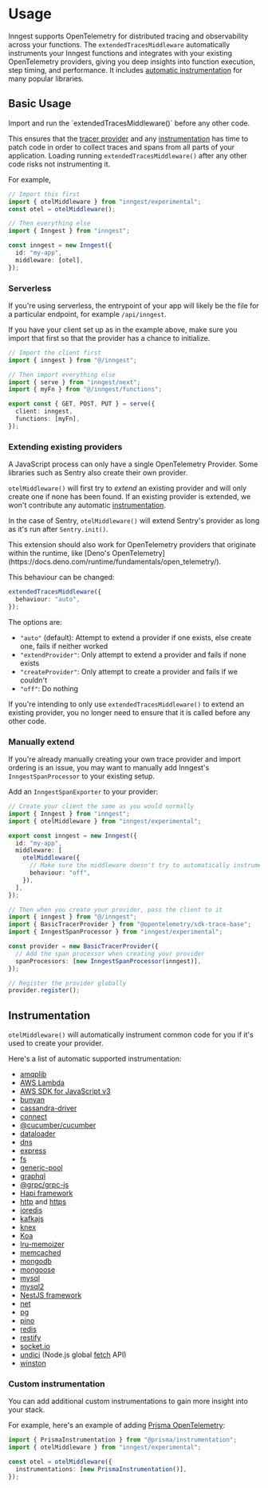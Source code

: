 

# Usage

Inngest supports OpenTelemetry for distributed tracing and observability across your functions. The `extendedTracesMiddleware` automatically instruments your Inngest functions and integrates with your existing OpenTelemetry providers, giving you deep insights into function execution, step timing, and performance. It includes [automatic instrumentation](#instrumentation) for many popular libraries.

## Basic Usage

<Callout>
  Import and run the `extendedTracesMiddleware()` before any other code.

  This ensures that the [tracer
  provider](https://opentelemetry.io/docs/concepts/signals/traces/#tracer-provider)
  and any
  [instrumentation](https://opentelemetry.io/docs/concepts/instrumentation/) has
  time to patch code in order to collect traces and spans from all parts of your
  application. Loading running `extendedTracesMiddleware()` after any other code risks not
  instrumenting it.
</Callout>

For example,

```ts
// Import this first
import { otelMiddleware } from "inngest/experimental";
const otel = otelMiddleware();

// Then everything else
import { Inngest } from "inngest";

const inngest = new Inngest({
  id: "my-app",
  middleware: [otel],
});
```

### Serverless

If you're using serverless, the entrypoint of your app will likely be the file
for a particular endpoint, for example `/api/inngest`.

If you have your client set up as in the example above, make sure you import
that first so that the provider has a chance to initialize.

```ts
// Import the client first
import { inngest } from "@/inngest";

// Then import everything else
import { serve } from "inngest/next";
import { myFn } from "@/inngest/functions";

export const { GET, POST, PUT } = serve({
  client: inngest,
  functions: [myFn],
});
```

### Extending existing providers

A JavaScript process can only have a single OpenTelemetry Provider. Some
libraries such as Sentry also create their own provider.

`otelMiddleware()` will first try to _extend_ an existing provider and will only
create one if none has been found. If an existing provider is extended, we won't
contribute any automatic [instrumentation](#instrumentation).

In the case of Sentry, `otelMiddleware()` will extend Sentry's provider as long
as it's run after `Sentry.init()`.

<Note>
  This extension should also work for OpenTelemetry providers that originate
  within the runtime, like [Deno's OpenTelemetry](https://docs.deno.com/runtime/fundamentals/open_telemetry/).
</Note>

This behaviour can be changed:

```ts
extendedTracesMiddleware({
  behaviour: "auto",
});
```

The options are:

- `"auto"` (default): Attempt to extend a provider if one exists, else create one, fails
  if neither worked
- `"extendProvider"`: Only attempt to extend a provider and fails if none exists
- `"createProvider"`: Only attempt to create a provider and fails if we couldn't
- `"off"`: Do nothing

If you're intending to only use `extendedTracesMiddleware()` to extend an existing
provider, you no longer need to ensure that it is called before any other code.

### Manually extend

If you're already manually creating your own trace provider and import ordering
is an issue, you may want to manually add Inngest's `InngestSpanProcessor` to
your existing setup.

Add an `InngestSpanExporter` to your provider:

```ts
// Create your client the same as you would normally
import { Inngest } from "inngest";
import { otelMiddleware } from "inngest/experimental";

export const inngest = new Inngest({
  id: "my-app",
  middleware: [
    otelMiddleware({
      // Make sure the middleware doesn't try to automatically instrument
      behaviour: "off",
    }),
  ],
});
```

```ts
// Then when you create your provider, pass the client to it
import { inngest } from "@/inngest";
import { BasicTracerProvider } from "@opentelemetry/sdk-trace-base";
import { InngestSpanProcessor } from "inngest/experimental";

const provider = new BasicTracerProvider({
  // Add the span processor when creating your provider
  spanProcessors: [new InngestSpanProcessor(inngest)],
});

// Register the provider globally
provider.register();
```

## Instrumentation

`otelMiddleware()` will automatically instrument common code for you if it's
used to create your provider.

Here's a list of automatic supported instrumentation:

- [amqplib](https://www.npmjs.com/package/amqplib)
- [AWS Lambda](https://docs.aws.amazon.com/lambda/latest/dg/nodejs-handler.html)
- [AWS SDK for JavaScript v3](https://github.com/aws/aws-sdk-js-v3)
- [bunyan](https://www.npmjs.com/package/bunyan)
- [cassandra-driver](https://www.npmjs.com/package/cassandra-driver)
- [connect](https://github.com/senchalabs/connect)
- [@cucumber/cucumber](https://www.npmjs.com/package/@cucumber/cucumber)
- [dataloader](https://www.npmjs.com/package/dataloader)
- [dns](http://nodejs.org/dist/latest/docs/api/dns.html)
- [express](https://github.com/expressjs/express)
- [fs](http://nodejs.org/dist/latest/docs/api/fs.html)
- [generic-pool](https://github.com/coopernurse/node-pool)
- [graphql](https://www.npmjs.com/package/graphql)
- [@grpc/grpc-js](https://grpc.io/blog/grpc-js-1.0/)
- [Hapi framework](https://www.npmjs.com/package/@hapi/hapi)
- [http](https://nodejs.org/api/http.html) and
  [https](https://nodejs.org/api/https.html)
- [ioredis](https://github.com/luin/ioredis)
- [kafkajs](https://www.npmjs.com/package/kafkajs)
- [knex](https://github.com/knex/knex)
- [Koa](https://github.com/koajs/koa)
- [lru-memoizer](https://github.com/jfromaniello/lru-memoizer)
- [memcached](https://www.npmjs.com/package/memcached)
- [mongodb](https://github.com/mongodb/node-mongodb-native)
- [mongoose](https://github.com/Automattic/mongoose)
- [mysql](https://www.npmjs.com/package/mysql)
- [mysql2](https://github.com/sidorares/node-mysql2)
- [NestJS framework](https://nestjs.com/)
- [net](http://nodejs.org/dist/latest/docs/api/net.html)
- [pg](https://github.com/brianc/node-postgres)
- [pino](https://www.npmjs.com/package/pino)
- [redis](https://github.com/NodeRedis/node_redis)
- [restify](https://github.com/restify/node-restify)
- [socket.io](https://github.com/socketio/socket.io)
- [undici](https://undici.nodejs.org/) (Node.js global
  [fetch](https://nodejs.org/docs/latest/api/globals.html#fetch) API)
- [winston](https://www.npmjs.com/package/winston)

### Custom instrumentation

You can add additional custom instrumentations to gain more insight into your
stack.

For example, here's an example of adding [Prisma
OpenTelemetry](https://www.prisma.io/docs/orm/prisma-client/observability-and-logging/opentelemetry-tracing):

```ts
import { PrismaInstrumentation } from "@prisma/instrumentation";
import { otelMiddleware } from "inngest/experimental";

const otel = otelMiddleware({
  instrumentations: [new PrismaInstrumentation()],
});
```
